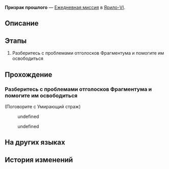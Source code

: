 {{Дополнить|Диалоги.}}
{{Миссия Инфобокс
|id              = 3011610
|Название        = 
|Изображение     = Миссия Освоения Призрак прошлого.png
|Тип             = Ежедневная миссия
|События         = 
|Глава           = 
|Условия         = 
|Персонажи       = Первопроходец; Умирающий страж
|СтартЛокация    = Коридор исчезающего эха
|Мир             = Ярило-VI
|Локации         = Коридор исчезающего эха
|Предыдущая      = 
|Следующая       = 
|Награды         = Кредиты*5 000
}}
'''Призрак прошлого''' — [[Ежедневная миссия]] в [[Ярило-VI]].

==Описание==
{{Описание|<!--официальное описание из Перекрёстка судеб-->}}

==Этапы==
# Разберитесь с проблемами отголосков Фрагментума и помогите им освободиться

==Прохождение==
{{Дополнить}}


===Разберитесь с проблемами отголосков Фрагментума и помогите им освободиться===
{{Описание миссии|локация=Коридор исчезающего эха|Среброгривые Стражи наткнулись на отголоски Фрагментума. Они не смогли их освободить, поскольку прижизненные желания призраков не были исполнены. Нужно им помочь.<br />Кажется, умирающий воин Среброгривых Стражей хочет что-то сказать...}}
{{Диалог Начало}}

;(Поговорите с Умирающий страж)
<!--Unknown TalkSentence: 301160721-->
<!--Unknown TalkSentence: 301160722-->
<!--Unknown TalkSentence: 301160723-->
<!--Unknown TalkSentence: 301160724-->
:{{Диалог|Стрелка}} undefined
:<!--Unknown TalkSentence: 301160726-->
:<!--Unknown TalkSentence: 301160727-->
:{{Диалог|Стрелка}} undefined
:<!--Unknown TalkSentence: 301160737-->
:<!--Unknown TalkSentence: 301160738-->
:<!--Unknown TalkSentence: 301160739-->
:<!--Unknown TalkSentence: 301160740-->
:<!--Unknown TalkSentence: 301160741-->
:<!--Unknown TalkSentence: 301160742-->
{{Диалог Конец}}

==На других языках==
{{На других языках
|en   = Ghost of the Past
|zhs  = 过去之灵
|zht  = 過去之靈
|ja   = 過去の霊
|ko   = 과거의 영혼
|es   = Un fantasma del pasado
|fr   = Fantôme du passé
|ru   = Призрак прошлого
|th   = วิญญาณจากอดีต
|vi   = Linh Hồn Xưa Cũ
|de   = Geist aus der Vergangenheit
|id   = Hantu dari Masa Lalu
|pt   = Fantasma do Passado
}}

==История изменений==
{{История изменений|2.7}}
